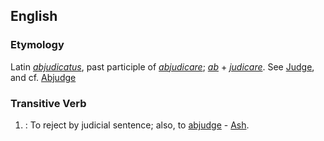 ==English==

===Etymology===
Latin ''[[abjudicatus]]'', past participle of ''[[abjudicare]]''; ''[[ab]]'' + ''[[judicare]]''. See [[Judge]], and cf. [[Abjudge]]

===Transitive Verb===
{{en-verb|abjudicat|ing}}

# {{law}}: To reject by judicial sentence; also, to [[abjudge]] - [[Ash]].